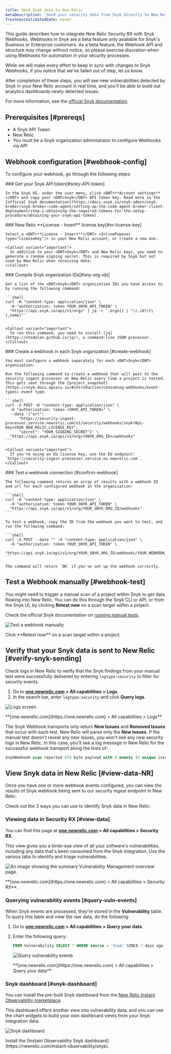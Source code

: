 ```yaml
---
title: Send Snyk data to New Relic
metaDescription: 'Send your security data from Snyk directly to New Relic.'
freshnessValidatedDate: never
---
```


This guide describes how to integrate New Relic Security RX with <DNT>Snyk</DNT> Webhooks. Webhooks in <DNT>Snyk</DNT> are a beta feature only available for <DNT>Snyk's Business</DNT> or Enterprise customers. As a beta feature, the <DNT>Webhook API</DNT> and structure may change without notice, so please exercise discretion when using Webhooks for automation in your security processes.

While we will make every effort to keep in sync with changes to <DNT>Snyk Webhooks</DNT>, if you notice that we've fallen out of step, let us know.

After completion of these steps, you will see new vulnerabilities detected by <DNT>Snyk</DNT> in your New Relic account in real time, and you'll be able to build out analytics dashboards newly detected issues.

For more information, see the [official <DNT>Snyk</DNT> documentation](https://snyk.docs.apiary.io/#reference/webhooks).

## Prerequisites [#prereqs]

* A <DNT>Snyk</DNT> API Token
* New Relic <InlinePopover type="licenseKey"/>
* You must be a <DNT>Snyk</DNT> organization administrator to configure Webhooks via API

## Webhook configuration [#webhook-config]

To configure your webhook, go through the following steps:

<Steps>
  <Step>
    ### Get your Snyk API token[#snky-API-token]

    In the Snyk UI, under the user menu, click <DNT>**Account settings**</DNT> and copy your <DNT>Snyk</DNT> API Token key. Read more in the [official Snyk documentation](https://docs.snyk.io/snyk-admin/snyk-broker/snyk-broker-code-agent/setting-up-the-code-agent-broker-client-deployment/step-1-obtaining-the-required-tokens-for-the-setup-procedure/obtaining-your-snyk-api-token).
  </Step>

  <Step>
    ### New Relic <DNT>**License - Insert**</DNT> license key[#nr-license-key]

    Select a <DNT>**License - Insert**</DNT> <InlinePopover type="licenseKey"/> in your New Relic account, or create a new one.

    <Callout variant="important">
      In addition to your <DNT>Snyk</DNT> and New Relic keys, you need to generate a random signing secret. This is required by Snyk but not used by New Relic when receiving data.
    </Callout>
  </Step>

  <Step>
    ### Compile Snyk organization IDs[#sny-org-ids]

    Get a list of the <DNT>Snyk</DNT> organization IDs you have access to by running the following command:

    ```shell
    curl -H "content-type: application/json" \
      -H "authorization: token YOUR_SNYK_API_TOKEN" \
      "https://api.snyk.io/api/v1/orgs" | jq -r '.orgs[] | "\(.id)\t\(.name)"'
    ```

    <Callout variant="important">
      To run this command, you need to install [jq](https://stedolan.github.io/jq/), a command-line JSON processor.
    </Callout>
  </Step>

  <Step>
    ### Create a webhook in each Snyk organization [#create-webhook]

    You must configure a webhook separately for each <DNT>Snyk</DNT> organization.

    Run the following command to create a webhook that will post to the security ingest processor at New Relic every time a project is tested. This gets sent through the [project_snapshot](https://snyk.docs.apiary.io/#introduction/consuming-webhooks/event-types) event type.

    ```shell
    curl -X POST -H "content-type: application/json" \
      -H "authorization: token <SNYK_API_TOKEN>" \
      --data '{"url": 
          "https://security-ingest-processor.service.newrelic.com/v1/security/webhooks/snyk?Api-Key=YOUR_NEW_RELIC_LICENSE_KEY",
          "secret": "YOUR_SIGNING_SECRET"}' \
      "https://api.snyk.io/api/v1/org/<SNYK_ORG_ID>/webhooks"
    ```

    <Callout variant="important">
      If you're using an EU license key, use the EU endpoint: `https://security-ingest-processor.service.eu.newrelic.com`.
    </Callout>
  </Step>

  <Step>
    ### Test a webhook connection [#confirm-webhook]

    The following command returns an array of results with a webhook ID and url for each configured webhook in the organization:

    ```shell
    curl -H "content-type: application/json" \
      -H "authorization: token YOUR_SNYK_API_TOKEN" \
      "https://api.snyk.io/api/v1/org/YOUR_SNYK_ORG_ID/webhooks"
    ```

    To test a webhook, copy the ID from the webhook you want to test, and run the following command:

    ```shell
    curl -X POST --data "" -H "content-type: application/json" \
      -H "authorization: token YOUR_SNYK_API_TOKEN" \
      "https://api.snyk.io/api/v1/org/YOUR_SNYK_ORG_ID/webhooks/YOUR_WEBHOOK_ID/ping"
    ```

    The command will return `OK` if you've set up the webhook correctly.
  </Step>
</Steps>

## Test a Webhook manually [#webhook-test]

You might need to trigger a manual scan of a project within <DNT>Snyk</DNT> to get data flowing into New Relic. You can do this through the <DNT>Snyk</DNT> CLI or API, or from the <DNT>Snyk</DNT> UI, by clicking <DNT>**Retest now**</DNT> on a scan target within a project.

Check the official <DNT>Snyk</DNT> documentation on [running manual tests](https://docs.snyk.io/getting-started/running-tests#run-tests-manually).

<img
  title="Test a webhook manually"
  alt="Test a webhook manually"
  src="/images/vulnerability-management_screenshot-crop_test-webhook.webp"
/>

<figcaption>
  Click <DNT>**Retest now**</DNT> on a scan target within a project.
</figcaption>

## Verify that your Snyk data is sent to New Relic [#verify-snyk-sending]

Check logs in New Relic to verify that the <DNT>Snyk</DNT> findings from your manual test were successfully delivered by entering `logtype:security` to filter for security events.

1. Go to <DNT>**[one.newrelic.com](https://one.newrelic.com) > All capabilities > Logs**</DNT>.
2. In the search bar, enter `logtype:security` and click <DNT>**Query logs**</DNT>.

<img
  title="Logs screen"
  alt="Logs screen"
  src="/images/vulnerability-management_screenshot-crop_verify-snyk-data.webp"
/>

<figcaption>
  <DNT>
    **[one.newrelic.com](https://one.newrelic.com) > All capabilities > Logs**
  </DNT>
</figcaption>

The Snyk Webhook transports only return <DNT>**New Issues**</DNT> and <DNT>**Removed Issues**</DNT> that occur with each test. New Relic will parse only the <DNT>**New Issues**</DNT>. If the manual test doesn't reveal any new issues, you won't see any new security logs in New Relic. In this case, you'll see a log message in New Relic for the successful webhook transport along the lines of:

```sql
SnykWebhook scan reported 879 byte payload with 0 events (0 unique issue ids) from '' errors=no
```

## View Snyk data in New Relic [#view-data-NR]

Once you have one or more webhook events configured, you can view the results of <DNT>Snyk</DNT> webhook being sent to our security ingest endpoint in New Relic.

Check out the 3 ways you can use to identify <DNT>Snyk</DNT> data in New Relic:

### Viewing data in Security RX [#view-data]

You can find this page at <DNT>**[one.newrelic.com](https://one.newrelic.com) > All capabilities > Security RX**</DNT>.

This view gives you a birds-eye view of all your software's vulnerabilities, including any data that's been consumed from the <DNT>Snyk</DNT> integration. Use the various tabs to identify and triage vulnerabilities.

<img
  title="Vulnerability Management overview"
  alt="An image showing the summary Vulnerability Management overview page."
  src="/images/security_screenshot-full_security-overview.webp"
/>


<figcaption>
  <DNT>**[one.newrelic.com](https://one.newrelic.com) > All capabilities > Security RX**</DNT>.
</figcaption>

### Querying vulnerability events [#query-vuln-events]

When <DNT>Snyk</DNT> events are processed, they're stored in the <DNT>**Vulnerability**</DNT> table. To query this table and view the raw data, do the following:

1. Go to <DNT>**[one.newrelic.com](https://one.newrelic.com) > All capabilities > Query your data**</DNT>.
2. Enter the following query:

   ```sql
   FROM Vulnerability SELECT * WHERE source = 'Snyk' SINCE 7 days ago
   ```

   <img
     title="Query vulnerability events"
     alt="Query vulnerability events"
     src="/images/vulnerability-management_screenshot-full_query-vuln-events.webp"
   />

   <figcaption>
     <DNT>
       **[one.newrelic.com](https://one.newrelic.com) > All capabilities > Query your data**
     </DNT>
   </figcaption>

### Snyk dashboard [#snyk-dashboard]

You can install the pre-built <DNT>Snyk</DNT> dashboard from the [New Relic Instant Observability marketplace](https://newrelic.com/instant-observability/snyk).

This dashboard offers another view into vulnerability data, and you can use the chart widgets to build your own dashboard views from your Snyk integration data.

<img
  title="Snyk dashboard"
  alt="Snyk dashboard"
  src="/images/vm_screenshot-full_snyk-dashboard.webp"
/>

<figcaption>
  Install the [Instant Observability Snyk dashboard](https://newrelic.com/instant-observability/snyk).
</figcaption>

